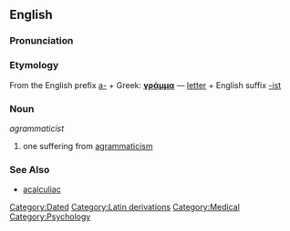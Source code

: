 ==English==

===Pronunciation===
{{substub}}

===Etymology===
From the English prefix [[a-]] + Greek: '''[[γράμμα]]''' &mdash; [[letter]] + English suffix [[-ist]]

===Noun===
''agrammaticist''

# one suffering from [[agrammaticism]]

===See Also===
* [[acalculiac]]

[[Category:Dated]]
[[Category:Latin derivations]]
[[Category:Medical]]
[[Category:Psychology]]